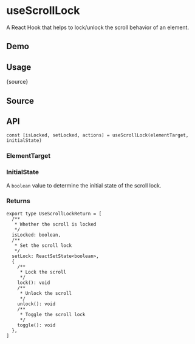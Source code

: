 # useScrollLock


<HooksType category="Element" />

A React Hook that helps to lock/unlock the scroll behavior of an element.

## Demo


<App />

## Usage


<RawCode>{source}</RawCode>

## Source


<Source />

## API

```tsx
const [isLocked, setLocked, actions] = useScrollLock(elementTarget, initialState)
```

### ElementTarget


<Tip type="target" />

### InitialState

A `boolean` value to determine the initial state of the scroll lock.

### Returns

```tsx
export type UseScrollLockReturn = [
  /**
   * Whether the scroll is locked
   */
  isLocked: boolean,
  /**
   * Set the scroll lock
   */
  setLock: ReactSetState<boolean>,
  {
    /**
     * Lock the scroll
     */
    lock(): void
    /**
     * Unlock the scroll
     */
    unlock(): void
    /**
     * Toggle the scroll lock
     */
    toggle(): void
  },
]
```
